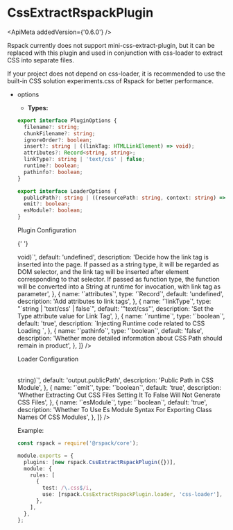 
# CssExtractRspackPlugin

<ApiMeta addedVersion={'0.6.0'} />

Rspack currently does not support mini-css-extract-plugin, but it can be replaced with this plugin and used in conjunction with css-loader to extract CSS into separate files.

If your project does not depend on css-loader, it is recommended to use the built-in CSS solution experiments.css of Rspack for better performance.

- options

  - **Types:**

  ```ts
  export interface PluginOptions {
    filename?: string;
    chunkFilename?: string;
    ignoreOrder?: boolean;
    insert?: string | ((linkTag: HTMLLinkElement) => void);
    attributes?: Record<string, string>;
    linkType?: string | 'text/css' | false;
    runtime?: boolean;
    pathinfo?: boolean;
  }

  export interface LoaderOptions {
    publicPath?: string | ((resourcePath: string, context: string) => string);
    emit?: boolean;
    esModule?: boolean;
  }
  ```

  Plugin Configuration

  {' '}

  <Table
    header={[
      {
        name: 'Name',
        key: 'name',
      },
      {
        name: 'Type',
        key: 'type',
      },
      {
        name: 'Default Value',
        key: 'default',
      },
      {
        name: 'Description',
        key: 'description',
      },
    ]}
    body={[
      {
        name: '`filename`',
        type: '`string`',
        default: '"[name].css"',
        description:
          'The name of the CSS artifact, please refer to output.filename',
      },
      {
        name: '`chunkFilename`',
        type: '`string`',
        default: '"[name].css"',
        description:
          'The name of the asynchronous loading CSS artifact. If not set, it will use filename; please see output.chunkFilename',
      },
      {
        name: "'ignoreOrder'",
        type: "'boolean'",
        default: 'false',
        description:
          'Whether to issue a warning if there are conflicts in the order of some CSS in different chunks. For example, entryA introduces a.css b.css, entryB introduces b.css a.css, and the order of a.css and b.css cannot be determined',
      },
      {
        name: '`ignoreOrder`',
        type: '`boolean`',
        default: 'false',
        description:
          'If there are conflicts in the order of certain CSS files in different chunks, should a warning be issued? For example, entryA imports a.css and b.css, while entryB imports b.css and a.css. The order of a.css and b.css cannot be determined.',
      },
      {
        name: '`insert`',
        type: '`string | ((linkTag: HTMLLinkElement) => void)`',
        default: 'undefined',
        description:
          'Decide how the link tag is inserted into the page. If passed as a string type, it will be regarded as DOM selector, and the link tag will be inserted after element corresponding to that selector. If passed as function type, the function will be converted into a String at runtime for invocation, with link tag as parameter',
      },
      {
        name: '`attributes`',
        type: '`Record<string, string>`',
        default: 'undefined',
        description: 'Add attributes to link tags',
      },
      {
        name: '`linkType`',
        type: "`string | 'text/css' | false`",
        default: '"text/css"',
        description: 'Set the Type attribute value for Link Tag',
      },
      {
        name: '`runtime`',
        type: '`boolean`',
        default: 'true',
        description: `Injecting Runtime code related to CSS Loading `,
      },
      {
        name: '`pathinfo`',
        type: '`boolean`',
        default: 'false',
        description:
          'Whether more detailed information about CSS Path should remain in product',
      },
    ]}
  />

  Loader Configuration

  <Table
    header={[
      {
        name: 'Name',
        key: 'name',
      },
      {
        name: 'Type',
        key: 'type',
      },
      {
        name: 'Default Value',
        key: 'default',
      },
      {
        name: 'Description',
        key: 'description',
      },
    ]}
    body={[
      {
        name: '`publicPath`',
        type: '`string | ((resourcePath: string, context: string) => string)`',
        default: 'output.publicPath',
        description: 'Public Path in CSS Module',
      },
      {
        name: '`emit`',
        type: '`boolean`',
        default: 'true',
        description:
          'Whether Extracting Out CSS Files Setting It To False Will Not Generate CSS Files',
      },
      {
        name: '`esModule`',
        type: '`boolean`',
        default: 'true',
        description:
          'Whether To Use Es Module Syntax For Exporting Class Names Of CSS Modules',
      },
    ]}
  />

Example:

```ts title="rspack.config.js"
const rspack = require('@rspack/core');

module.exports = {
  plugins: [new rspack.CssExtractRspackPlugin({})],
  module: {
    rules: [
      {
        test: /\.css$/i,
        use: [rspack.CssExtractRspackPlugin.loader, 'css-loader'],
      },
    ],
  },
};
```
